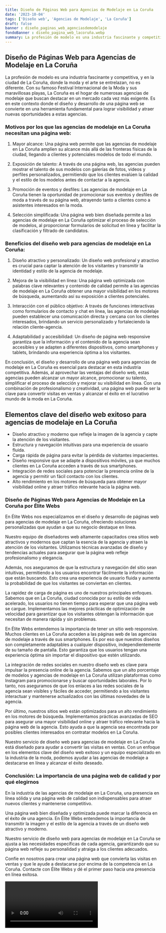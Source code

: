 ```yaml
---
title: Diseño de Páginas Web para Agencias de Modelaje en La Coruña
date: '2023-10-04'
tags: ['Diseño web', 'Agencias de Modelaje', 'La Coruña']
draft: false
banner : diseño_paginas_web_agenciasdemodelaje
fondoBanner : diseño_pagina_web_lacoruña.webp
summary: La profesión de modelo es una industria fascinante y competitiva, y en la ciudad de La Coruña, donde la moda y el arte se entrelazan, no es diferente. Con su famoso Festival Internacional de la Moda y sus maravillosas playas, La Coruña es el hogar de numerosas agencias de modelaje que buscan destacar en un mercado cada vez más exigente. Es en este contexto donde el diseño y desarrollo de una página web se convierte en una herramienta fundamental para lograr visibilidad y atraer nuevas oportunidades a estas agencias.
---
```


## **Diseño de Páginas Web para Agencias de Modelaje en La Coruña**

La profesión de modelo es una industria fascinante y competitiva, y en la ciudad de La Coruña, donde la moda y el arte se entrelazan, no es diferente. Con su famoso Festival Internacional de la Moda y sus maravillosas playas, La Coruña es el hogar de numerosas agencias de modelaje que buscan destacar en un mercado cada vez más exigente. Es en este contexto donde el diseño y desarrollo de una página web se convierte en una herramienta fundamental para lograr visibilidad y atraer nuevas oportunidades a estas agencias.

### **Motivos por los que las agencias de modelaje en La Coruña necesitan una página web:**

1. Mayor alcance: Una página web permite que las agencias de modelaje en La Coruña amplíen su alcance más allá de las fronteras físicas de la ciudad, llegando a clientes y potenciales modelos de todo el mundo.

2. Exposición de talento: A través de una página web, las agencias pueden mostrar el talento de sus modelos con galerías de fotos, videos y perfiles personalizados, permitiendo que los clientes evalúen la calidad y el estilo de los modelos antes de contactar a la agencia.

3. Promoción de eventos y desfiles: Las agencias de modelaje en La Coruña tienen la oportunidad de promocionar sus eventos y desfiles de moda a través de su página web, atrayendo tanto a clientes como a asistentes interesados en la moda.

4. Selección simplificada: Una página web bien diseñada permite a las agencias de modelaje en La Coruña optimizar el proceso de selección de modelos, al proporcionar formularios de solicitud en línea y facilitar la clasificación y filtrado de candidatos.

### **Beneficios del diseño web para agencias de modelaje en La Coruña:**

1. Diseño atractivo y personalizado: Un diseño web profesional y atractivo es crucial para captar la atención de los visitantes y transmitir la identidad y estilo de la agencia de modelaje.

2. Mejora de la visibilidad en línea: Una página web optimizada con palabras clave relevantes y contenido de calidad permite a las agencias de modelaje en La Coruña obtener una mayor visibilidad en los motores de búsqueda, aumentando así su exposición a clientes potenciales.

3. Interacción con el público objetivo: A través de funciones interactivas como formularios de contacto y chat en línea, las agencias de modelaje pueden establecer una comunicación directa y cercana con los clientes interesados, brindando un servicio personalizado y fortaleciendo la relación cliente-agencia.

4. Adaptabilidad y accesibilidad: Un diseño de página web responsive garantiza que la información y el contenido de la agencia sean accesibles y se adapten a diferentes dispositivos, como smartphones y tablets, brindando una experiencia óptima a los visitantes.

En conclusión, el diseño y desarrollo de una página web para agencias de modelaje en La Coruña es esencial para destacar en esta industria competitiva. Además, al aprovechar las ventajas del diseño web, estas agencias pueden alcanzar un mayor alcance, promocionar su talento, simplificar el proceso de selección y mejorar su visibilidad en línea. Con una combinación de profesionalismo y creatividad, una página web puede ser la clave para convertir visitas en ventas y alcanzar el éxito en el lucrativo mundo de la moda en La Coruña.

<GifSeo />

<Cta />

## Elementos clave del diseño web exitoso para agencias de modelaje en La Coruña

- Diseño atractivo y moderno que refleje la imagen de la agencia y capte la atención de los visitantes.
- Estructura y navegación intuitivas para una experiencia de usuario fluida.
- Carga rápida de página para evitar la pérdida de visitantes impacientes.
- Diseño responsive que se adapte a dispositivos móviles, ya que muchos clientes en La Coruña acceden a través de sus smartphones.
- Integración de redes sociales para potenciar la presencia online de la agencia y permitir un fácil contacto con los clientes.
- Alto rendimiento en los motores de búsqueda para obtener mayor visibilidad online y atraer tráfico relevante hacia la página web.

### Diseño de Páginas Web para Agencias de Modelaje en La Coruña por Élite Webs

En Élite Webs nos especializamos en el diseño y desarrollo de páginas web para agencias de modelaje en La Coruña, ofreciendo soluciones personalizadas que ayudan a que su negocio destaque en línea.

Nuestro equipo de diseñadores web altamente capacitados crea sitios web atractivos y modernos que captan la esencia de la agencia y atraen la atención de los visitantes. Utilizamos técnicas avanzadas de diseño y tendencias actuales para asegurar que la página web refleje profesionalismo y elegancia.

Además, nos aseguramos de que la estructura y navegación del sitio sean intuitivas, permitiendo a los usuarios encontrar fácilmente la información que están buscando. Esto crea una experiencia de usuario fluida y aumenta la probabilidad de que los visitantes se conviertan en clientes.

La rapidez de carga de página es uno de nuestros principales enfoques. Sabemos que en La Coruña, ciudad conocida por su estilo de vida acelerado, los usuarios no tienen tiempo para esperar que una página web se cargue. Implementamos las mejores prácticas de optimización de velocidad para garantizar que los visitantes obtengan la información que necesitan de manera rápida y sin problemas.

En Élite Webs entendemos la importancia de tener un sitio web responsive. Muchos clientes en La Coruña acceden a las páginas web de las agencias de modelaje a través de sus smartphones. Es por eso que nuestros diseños son completamente adaptables a cualquier dispositivo, independientemente de su tamaño de pantalla. Esto garantiza que los usuarios tengan una experiencia óptima sin importar el dispositivo que estén utilizando.

La integración de redes sociales en nuestro diseño web es clave para impulsar la presencia online de la agencia. Sabemos que un alto porcentaje de modelos y agencias de modelaje en La Coruña utilizan plataformas como Instagram para promocionarse y buscar oportunidades laborales. Por lo tanto, nos aseguramos de que los enlaces a las redes sociales de la agencia sean visibles y fáciles de acceder, permitiendo a los visitantes interactuar y mantenerse actualizados con las últimas novedades de la agencia.

Por último, nuestros sitios web están optimizados para un alto rendimiento en los motores de búsqueda. Implementamos prácticas avanzadas de SEO para asegurar una mayor visibilidad online y atraer tráfico relevante hacia la página web de la agencia. Esto ayuda a que la agencia sea encontrada por posibles clientes interesados en contratar modelos en La Coruña.

Nuestro servicio de diseño web para agencias de modelaje en La Coruña está diseñado para ayudar a convertir las visitas en ventas. Con un enfoque en los elementos clave del diseño web exitoso y un equipo especializado en la industria de la moda, podemos ayudar a las agencias de modelaje a destacarse en línea y alcanzar el éxito deseado.

### Conclusión: La importancia de una página web de calidad y por qué elegirnos

En la industria de las agencias de modelaje en La Coruña, una presencia en línea sólida y una página web de calidad son indispensables para atraer nuevos clientes y mantenerse competitivo.

Una página web bien diseñada y optimizada puede marcar la diferencia en el éxito de una agencia. En Élite Webs entendemos la importancia de transmitir la imagen y el estilo de la agencia a través de un diseño web atractivo y moderno.

Nuestro servicio de diseño web para agencias de modelaje en La Coruña se ajusta a las necesidades específicas de cada agencia, garantizando que su página web refleje su personalidad y atraiga a los clientes adecuados.

Confíe en nosotros para crear una página web que convierta las visitas en ventas y que le ayude a destacarse por encima de la competencia en La Coruña. Contacte con Élite Webs y dé el primer paso hacia una presencia en línea exitosa.

<Video />

<CtaBot job='Agencias de Modelaje' city='La Coruña'/>

<Gmaps query='La Coruña+españa+maps' />